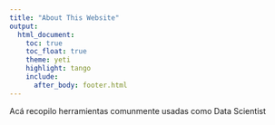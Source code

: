 ```yaml
---
title: "About This Website"
output:
  html_document: 
    toc: true
    toc_float: true 
    theme: yeti
    highlight: tango
    include:
      after_body: footer.html
---
```


Acá recopilo herramientas comunmente usadas como Data Scientist